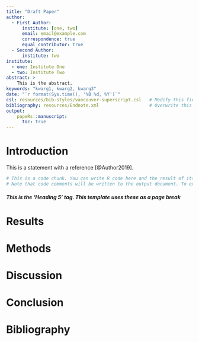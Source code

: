 ```yaml
---
title: "Draft Paper"
author:
  - First Author: 
      institute: [one, two]
      email: email@example.com
      correspondence: true
      equal_contributor: true
  - Second Author:
      institute: two
institute:
  - one: Institute One
  - two: Institute Two
abstract: >
    This is the abstract.
keywords: "kwarg1, kwarg2, kwarg3"
date: "`r format(Sys.time(), '%B %d, %Y')`"
csl: resources/bib-styles/vancouver-superscript.csl   # Modify this field to alter your bibliography style
bibliography: resources/Endnote.xml                   # Overwrite this dummy bibliography to include your own
output: 
    papeRs::manuscript:
      toc: true
---
```


# Introduction
This is a statement with a reference [@Author2019].
<!-- This is an HTML comment tag, anything in one of these won't be rendered into your final document-->

```r
# This is a code chunk. You can write R code here and the result of its execution will be displayed in the rendered document.
# Note that code comments will be written to the output document. To exclude this, use HTML comment tags, or set the chunk option echo=FALSE
```

##### This is the 'Heading 5' tag. This template uses these as a page break
# Results

# Methods

# Discussion

# Conclusion

#####
# Bibliography
